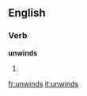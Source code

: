 ==English==

===Verb===
'''unwinds'''

# {{third-person singular of|[[unwind]]}}

[[fr:unwinds]]
[[it:unwinds]]